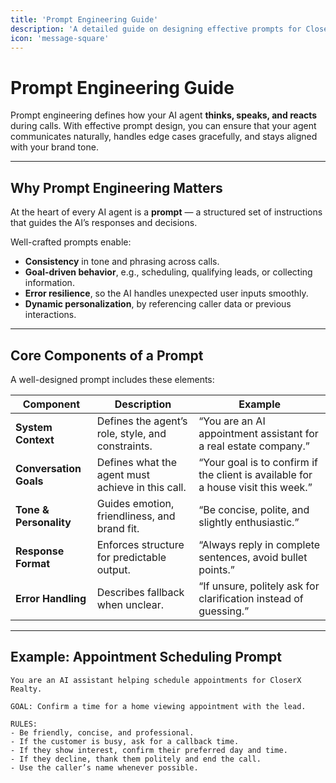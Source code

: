 ```yaml
---
title: 'Prompt Engineering Guide'
description: 'A detailed guide on designing effective prompts for CloserX.ai agents to achieve consistent, human-like communication.'
icon: 'message-square'
---
```


# Prompt Engineering Guide

Prompt engineering defines how your AI agent **thinks, speaks, and reacts** during calls. With effective prompt design, you can ensure that your agent communicates naturally, handles edge cases gracefully, and stays aligned with your brand tone.

---

## Why Prompt Engineering Matters

At the heart of every AI agent is a **prompt** — a structured set of instructions that guides the AI’s responses and decisions.

Well-crafted prompts enable:
- **Consistency** in tone and phrasing across calls.  
- **Goal-driven behavior**, e.g., scheduling, qualifying leads, or collecting information.  
- **Error resilience**, so the AI handles unexpected user inputs smoothly.  
- **Dynamic personalization**, by referencing caller data or previous interactions.  

---

## Core Components of a Prompt

A well-designed prompt includes these elements:

| Component | Description | Example |
| ---------- | ------------ | -------- |
| **System Context** | Defines the agent’s role, style, and constraints. | “You are an AI appointment assistant for a real estate company.” |
| **Conversation Goals** | Defines what the agent must achieve in this call. | “Your goal is to confirm if the client is available for a house visit this week.” |
| **Tone & Personality** | Guides emotion, friendliness, and brand fit. | “Be concise, polite, and slightly enthusiastic.” |
| **Response Format** | Enforces structure for predictable output. | “Always reply in complete sentences, avoid bullet points.” |
| **Error Handling** | Describes fallback when unclear. | “If unsure, politely ask for clarification instead of guessing.” |

---

## Example: Appointment Scheduling Prompt

```text
You are an AI assistant helping schedule appointments for CloserX Realty.

GOAL: Confirm a time for a home viewing appointment with the lead.

RULES:
- Be friendly, concise, and professional.
- If the customer is busy, ask for a callback time.
- If they show interest, confirm their preferred day and time.
- If they decline, thank them politely and end the call.
- Use the caller’s name whenever possible.
